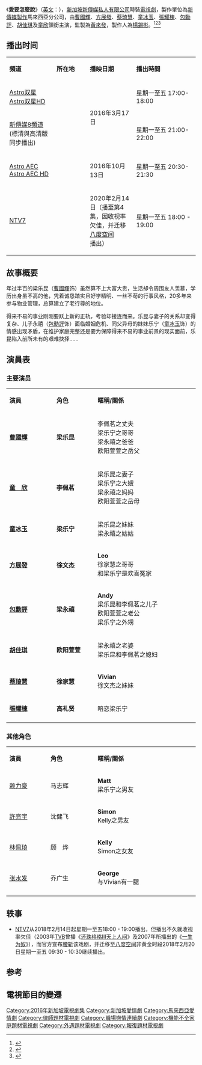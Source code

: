 {{電視節目信息框
| 名稱       = 愛要怎麼說<br/>Beyond Words
| 别名       = 圓夢緣
| 類型       = 家庭倫理、愛情
| 演出       = [[曹國輝|曹國輝]]、[[方展發|方展發]]、[[蔡琦慧|蔡琦慧]]、<br/>[[童冰玉|童冰玉]]、[[張耀棟|張耀棟]]、[[包勳評|包勳評]]、<br/>[[胡佳琪|胡佳琪]]、[[童欣|童　欣]]
| 主題曲     = [[汤小康|汤小康]] 《爱要怎么说》
| 片尾曲     = [[黄予捷|黄予捷]] 《忐忑的爱情》
| 語言       = [[華語|華語]]
| 集數       = 30
| 製作年份   = 2015年5月 - 2015年8月
| 製作人     = [[楊錫彬|楊錫彬]]
| 監製       = [[黃來發|黃來發]]
| 導演       = [[黃來發|黃來發]]、[[吳升兒|吳升兒]]、[[陳祺漢|陳祺漢]]
| 助理导演   = [[卲艾怡|卲艾怡]]、[[許俊傑|許俊傑]]
| 統籌       = 
| 故事       = [[鄧特希|鄧特希]]、[[唐家傑|唐家傑]] 
| 編審       = [[唐家傑|唐家傑]]
| 編劇       = [[呂思藝|呂思藝]]、[[陳佩欣|陳佩欣]]、[[林逸婷|林逸婷]]、<br/>[[高燕珊|高燕珊]]、[[彭銹惠|彭銹惠]]
| 剪辑       = 
| 外景       = {{MAL}} [[吉隆坡|吉隆坡]]<br>{{MAL}} [[亞庇|亞庇]]
| 摄影       = 
| 每集長     = 45 分钟(不含广告)
| 製作公司   = [[新傳媒製作（馬來西亞）有限公司|新傳媒製作（馬來西亞）有限公司]]
| 頻道1      = {{flagicon|MYS}} [[Astro双星|Astro双星]]、[[Astro双星|Astro双星HD]]
| 視頻制式1  = [[標準畫質電視|標準畫質電視]]、[[高清晰度电视|-{zh-cn:高清晰度电视;zh-hk:高清電視;zh-tw:高畫質電視;zh-hans:高清晰度电视;zh-hant:高解析度電視;zh-mo:高清電視;}-]]
| 音頻制式1  = 
| 首播國家1  = {{MYS}}
| 首播地區1  = 
| 開始1      = 2016年3月17日
| 結束1      = 2016年4月27日
| 頻道2      = {{flagicon|SIN}} [[新傳媒8頻道|新傳媒8頻道]]
| 視頻制式2  = [[標準畫質電視|標準畫質電視]]、[[高清晰度电视|-{zh-cn:高清晰度电视;zh-hk:高清電視;zh-tw:高畫質電視;zh-hans:高清晰度电视;zh-hant:高解析度電視;zh-mo:高清電視;}-]]
| 音頻制式2  = 
| 首播國家2  = {{SIN}}
| 首播地區2  = 
| 開始2      = 2016年3月17日
| 結束2      = 2016年4月27日
| 前作       = [[復仇女王|復仇女王]]
| 續作       = [[真探_(新加坡电视剧)|真探]]
| 相关节目   = [[浴女圖|浴女圖]]（2013）<br/> [[砂煲肉骨茶|砂煲肉骨茶]]（2014）<br/> [[阿爸|阿爸]]（2014）
| 官方網站   = 
}}

《'''愛要怎麼說'''》（[[英语|英文]]：{{lang|en|'''Beyond Words'''}}），[[新加坡|新加坡]][[新傳媒私人有限公司|新傳媒私人有限公司]]時裝[[電視劇|電視劇]]，製作單位為[[新傳媒製作|新傳媒製作]]馬來西亞分公司，由[[曹國輝|曹國輝]]、[[方展發|方展發]]、[[蔡琦慧|蔡琦慧]]、[[童冰玉|童冰玉]]、[[張耀棟|張耀棟]]、[[包勳評|包勳評]]、[[胡佳琪|胡佳琪]]及[[童欣|童欣]]領銜主演，監製為[[黃來發|黃來發]]，製作人為[[楊錫彬|楊錫彬]]。<ref>{{cite news|author=邓永君|title=蔡琦慧想带男友游世界 童冰玉爱语老公心惊|url=http://tv.toggle.sg/en/channel8/entnews/default-6212694|publisher=Toggle|date=2016年3月2日|accessdate=2016年3月3日|archive-url=https://web.archive.org/web/20160308100159/http://tv.toggle.sg/en/channel8/entnews/default-6212694|archive-date=2016年3月8日|dead-url=yes}}</ref><ref>{{cite news|author=李妙音|title=小凤凤化老妆演 《爱》|url=http://mypaper.sg/entertainment/xiao-feng-feng-hua-lao-zhuang-yan-ai-20160304|publisher=MyPaper 我报|date=2016年3月4日|accessdate=2016年3月8日|deadurl=yes|archiveurl=https://web.archive.org/web/20160308130908/http://mypaper.sg/entertainment/xiao-feng-feng-hua-lao-zhuang-yan-ai-20160304|archivedate=2016年3月8日}}</ref><ref>{{cite news|author=邓永君|title=Paige Chua's language of love|url=http://tv.toggle.sg/en/channel8/entnews/paige-chua-s-language-of-6222162|publisher=Toggle|date=2016年3月8日|accessdate=2016年3月11日|language=英语|archive-url=https://web.archive.org/web/20160311195256/http://tv.toggle.sg/en/channel8/entnews/paige-chua-s-language-of-6222162|archive-date=2016年3月11日|dead-url=yes}}</ref>

== 播出时间 ==
{{UTC+8}}
{| class="wikitable" style="text-align:center"
|- style="background:cornflowerblue; color:white"  
|style="width:7%"|'''頻道''' ||style="width:6%"|'''所在地''' ||style="width:7%"|'''播映日期''' ||style="width:10%"|'''播出時間'''
|-
|[[Astro双星|Astro双星]]<br>[[Astro双星|Astro双星HD]]||{{MYS}}||rowspan="2"|2016年3月17日||星期一至五 17:00-18:00
|-
|[[新傳媒8頻道|新傳媒8頻道]]<br>(標清與高清版同步播出)||{{SIN}}||星期一至五 21:00-22:00
|-
|[[Astro_AEC|Astro AEC]]<br>[[Astro_AEC|Astro AEC HD]]||rowspan="2"|{{MYS}}||2016年10月13日||星期一至五 20:30-21:30
|-
|[[NTV7|NTV7]]||2020年2月14日（播至第4集，因收视率欠佳，并迁移[[8TV|八度空间]]播出）||星期一至五 18:00 - 19:00
|}

==故事概要==
年过半百的梁乐昆（[[曹國輝|曹國輝]]饰）虽然算不上大富大贵，生活却令周围友人羡慕，学历出身虽不高的他，凭着诚恳踏实且好学精明、一丝不苟的行事风格，20多年来参与物业管理，总算建立了老行尊的地位。

得来不易的事业刚刚要跃上新的正轨，考验却接连而来。乐昆与妻子的关系却变得复杂、儿子永禧（[[包勳評|包勳評]]饰）面临婚姻危机、同父异母的妹妹乐宁（[[童冰玉|童冰玉]]饰）的情感出现矛盾，在维护家庭完整还是要为保障得来不易的事业前景的现实面前，乐昆陷入前所未有的艰难抉择……

==演員表==
===主要演员===
{|class="wikitable" width="60%"
|- style="background:cornflowerblue; color:white" align=center
|style="width:6%"|'''演員'''||style="width:6%"|'''角色'''||style="width:15%"|'''暱稱/關係'''
|-
| '''[[曹國輝|曹國輝]]''' || '''梁乐昆''' ||  李佩茗之丈夫 <br> 梁乐宁之哥哥 <br> 梁永禧之爸爸 <br> 欧阳萱萱之岳父
|-
| '''[[童欣|童　欣]]''' || '''李佩茗''' || 梁乐昆之妻子 <br> 梁乐宁之大嫂 <br> 梁永禧之妈妈 <br> 欧阳萱萱之岳母
|-
| '''[[童冰玉|童冰玉]]''' || '''梁乐宁''' || 梁乐昆之妹妹 <br> 梁永禧之姑姑
|-
| '''[[方展發|方展發]]''' || '''徐文杰''' ||  '''Leo''' <br> 徐家慧之哥哥 <br> 和梁乐宁是欢喜冤家
|- 
| '''[[包勳評|包勳評]]''' || '''梁永禧''' || '''Andy''' <br> 梁乐昆和李佩茗之儿子 <br> 欧阳萱萱之老公 <br> 梁乐宁之外甥
|-
| '''[[胡佳琪|胡佳琪]]''' || '''欧阳萱萱''' || 梁永禧之老婆 <br> 梁乐昆和李佩茗之媳妇
|-
| '''[[蔡琦慧|蔡琦慧]]''' || '''徐家慧''' || '''Vivian''' <br> 徐文杰之妹妹
|-
| '''[[張耀棟|張耀棟]]''' || '''高礼贤''' || 暗恋梁乐宁
|-
|}

===其他角色===
{|class="wikitable" width="60%"
|- style="background:cornflowerblue; color:white" align=center
|style="width:6%"|'''演員'''||style="width:6%"|'''角色'''||style="width:15%"|'''暱稱/關係'''
|-
| [[赖力豪|赖力豪]] || 马志辉 || '''Matt''' <br> 梁乐宁之男友
|-
| [[許亮宇|許亮宇]] || 沈健飞  || '''Simon''' <br> Kelly之男友
|-
| [[林佩琦|林佩琦]] || 顾　烨 || '''Kelly''' <br> Simon之女友
|-
| [[张水发|张水发]] || 乔广生 || '''George''' <br> 与Vivian有一腿
|-
|}
== 轶事 ==
*[[NTV7|NTV7]]从2018年2月14日起星期一至五18:00 - 19:00播出，但播出不久就收视率欠佳（2003年[[TVB|TVB]]曾播《[[还珠格格|还珠格格III天上人间]]》及2007年所播出的《[[一生为奴|一生为奴]]》），而官方宣布[[腰斩_(术语)|腰斩]]该戏剧，并迁移至[[8TV|八度空间]]非黄金时段2018年2月20日星期一至五 09:30 - 10:30继续播出。
== 参考 ==
{{註腳}}

==電視節目的變遷==
{{hideH|新加坡播出}}
{{電視節目的變遷
|電視台={{flagicon|SIN}}[[新加坡|新加坡]] [[新傳媒8頻道|新傳媒8頻道]]
|播放檔次=星期一至五 21:00 - 22:00
|節目名稱=愛要怎麼說<br />（2016.03.17 - 2016.04.27）
|上一節目=[[復仇女王|復仇女王]]<br />（2016.02.18 - 2016.03.16）
|下一節目=[[真探_(新加坡电视剧)|真探]]<br />（2016.04.28 - 2016.05.30）
}}
{{hideF}}
{{hideH|新加坡以外地區播出}}
{{電視節目的變遷
|電視台={{flagicon|MYS}}[[马来西亚|马来西亚]] [[Astro双星|Astro双星]]、[[Astro双星|Astro双星HD]]
|播放檔次=星期一至五 17:00 - 18:00
|節目名稱=愛要怎麼說<br />（2016.03.17 - 2016.04.27）
|上一節目=[[錢來運轉|錢來運轉]]<br />（2016.01.19 - 2016.02.17）
|下一節目=[[真探_(新加坡电视剧)|真探]]<br />（2016.04.28 - 2016.05.30）
}}
{{電視節目的變遷
|電視台={{flagicon|MYS}}[[马来西亚|马来西亚]] [[Astro_AEC|Astro AEC]]、[[Astro_AEC|Astro AEC HD]]
|播放檔次=星期一至五 20:30 - 21:30
|節目名稱=愛要怎麼說<br />（2016.10.13 - 2016.11.23）
|上一節目=[[錢來運轉|錢來運轉]]<br />（2016.08.18 - 2016.09.14）
|下一節目=[[真探_(新加坡电视剧)|真探]]<br />（2016.11.24- 2016.12.26）
}}
{{hideF}}

{{DEFAULTSORT:Ai Yao Zen Me Shuo}}
[[Category:2016年新加坡電視劇集|Category:2016年新加坡電視劇集]]
[[Category:新加坡愛情劇|Category:新加坡愛情劇]]
[[Category:馬來西亞愛情劇|Category:馬來西亞愛情劇]]
[[Category:律師題材電視劇|Category:律師題材電視劇]]
[[Category:職場戀情連續劇|Category:職場戀情連續劇]]
[[Category:機能不全家庭題材電視劇|Category:機能不全家庭題材電視劇]]
[[Category:外遇題材電視劇|Category:外遇題材電視劇]]
[[Category:報復題材電視劇|Category:報復題材電視劇]]